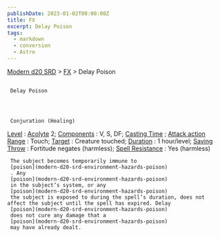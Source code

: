 ```yaml
---
publishDate: 2023-01-02T00:00:00Z
title: FX
excerpt: Delay Poison
tags:
  - markdown
  - conversion
  - Astro
---
```


[Modern d20 SRD](/#modernD20) > [FX](modern-d20-srd-fx-index) > Delay Poison

##

     Delay Poison




     Conjuration (Healing)

[Level](modern-d20-srd-fx-level)
:
[Acolyte](modern-d20-srd-classes-advanced-acolyte)
2;
[Components](modern-d20-srd-fx-components)
: V, S, DF;
[Casting Time](modern-d20-srd-fx-casting-time)
;
[Attack action](modern-d20-srd-combat-attack-actions)
[Range](modern-d20-srd-fx-range)
: Touch;
[Target](modern-d20-srd-fx-target)
: Creature touched;
[Duration](modern-d20-srd-fx-duration)
: 1 hour/level;
[Saving Throw](modern-d20-srd-basics-saving-throws)
: Fortitude negates (harmless);
[Spell Resistance](modern-d20-srd-special-abilities-spell-resistance)
: Yes (harmless)

     The subject becomes temporarily immune to
     [poison](modern-d20-srd-environment-hazards-poison)
     . Any
     [poison](modern-d20-srd-environment-hazards-poison)
     in the subject’s system, or any
     [poison](modern-d20-srd-environment-hazards-poison)
     the subject is exposed to during the spell’s duration, does not affect the subject until the spell has expired. Delay
     [poison](modern-d20-srd-environment-hazards-poison)
     does not cure any damage that a
     [poison](modern-d20-srd-environment-hazards-poison)
     may have already dealt.
